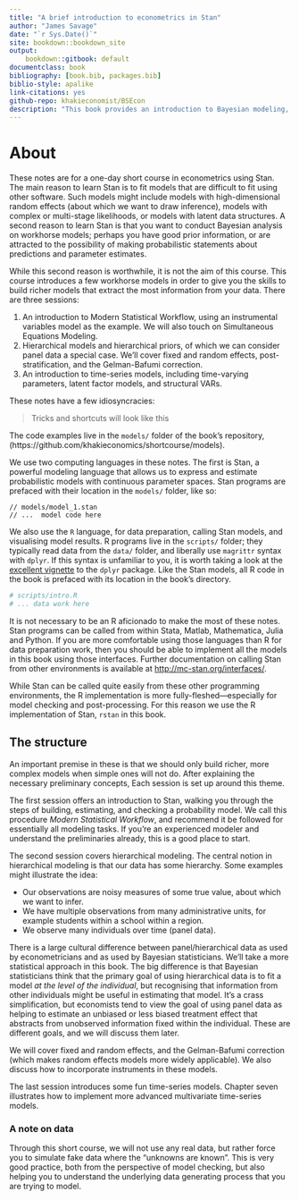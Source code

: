 ```yaml
--- 
title: "A brief introduction to econometrics in Stan"
author: "James Savage"
date: "`r Sys.Date()`"
site: bookdown::bookdown_site
output: 
    bookdown::gitbook: default
documentclass: book
bibliography: [book.bib, packages.bib]
biblio-style: apalike
link-citations: yes
github-repo: khakieconomist/BSEcon
description: "This book provides an introduction to Bayesian modeling, and examples of the common techniques used in many fields of econometrics."
---
```


# About {-}

These notes are for a one-day short course in econometrics using Stan. The main reason to learn
Stan is to fit models that are difficult to fit using other software. Such models might include
models with high-dimensional random effects (about which we want to draw inference), models 
with complex or multi-stage likelihoods, or models with latent data structures. A second reason
to learn Stan is that you want to conduct Bayesian analysis on workhorse models; perhaps you have
good prior information, or are attracted to the possibility of making probabilistic statements about
predictions and parameter estimates. 

While this second reason is worthwhile, it is not the aim of this course. This course introduces 
a few workhorse models in order to give you the skills to build richer models that extract the most
information from your data. There are three sessions: 

1. An introduction to Modern Statistical Workflow, using an instrumental variables model as the example. We will also touch on Simultaneous Equations Modeling. 
2. Hierarchical models and hierarchical priors, of which we can consider panel data a special case. We'll cover fixed and random effects, post-stratification, and the Gelman-Bafumi correction.
3. An introduction to time-series models, including time-varying parameters, latent factor models, and structural VARs. 

These notes have a few idiosyncracies: 

> Tricks and shortcuts will look like this

The code examples live in the `models/` folder of the book's repository, (https://github.com/khakieconomics/shortcourse/models). 

We use two computing languages in these notes. The first is Stan, a powerful modeling language
that allows us to express and estimate probabilistic models with continuous parameter spaces. 
Stan programs are prefaced with their location in the `models/` folder, like so:

```
// models/model_1.stan
// ...  model code here
```

We also use the `R` language, for data preparation, calling Stan models, and visualising model
results. R programs live in the `scripts/` folder; they typically read data from the `data/` folder, 
and liberally use `magrittr` syntax with `dplyr`. If this syntax is unfamiliar to you, it is worth
taking a look at the [excellent vignette](https://cran.rstudio.com/web/packages/dplyr/vignettes/introduction.html)
to the `dplyr` package. Like the Stan models, all R code in the book is prefaced with its location
in the book's directory. 

```r
# scripts/intro.R
# ... data work here
```

It is not necessary to be an R aficionado to make the most of these notes. Stan programs can be called from within
Stata, Matlab, Mathematica, Julia and Python. If you are more comfortable using those languages than R for data
preparation work, then you should be able to implement all the models in this book using those interfaces. Further
documentation on calling Stan from other environments is available at [http://mc-stan.org/interfaces/](http://mc-stan.org/interfaces/).

While Stan can be called quite easily from these other programming environments, the R implementation is more 
fully-fleshed---especially for model checking and post-processing. For this reason we use the R implementation
of Stan, `rstan` in this book.

## The structure {-}

An important premise in these is that we should only build richer, more complex models
when simple ones will not do. After explaining the necessary preliminary concepts, 
Each session is set up around this theme. 

The first session offers an introduction to Stan, walking you through the steps of building,
estimating, and checking a probability model. We call this procedure _Modern Statistical Workflow_, and
recommend it be followed for essentially all modeling tasks. If you're an experienced modeler 
and understand the preliminaries already, this is a good place to start. 

The second session covers hierarchical modeling. The central notion in hierarchical modeling
is that our data has some hierarchy. Some examples might illustrate the idea: 

- Our observations are noisy measures of some true value, about which we want to infer. 
- We have multiple observations from many administrative units, for example students within a school within a region. 
- We observe many individuals over time (panel data). 

There is a large cultural difference between panel/hierarchical data as used by econometricians and 
as used by Bayesian statisticians. We'll take a more statistical approach in this book. The big 
difference is that Bayesian statisticians think that the primary goal of using hierarchical data 
is to fit a model _at the level of the individual_, but recognising that information from other 
individuals might be useful in estimating that model. It's a crass simplification, but economists
tend to view the goal of using panel data as helping to estimate an unbiased or less biased treatment
effect that abstracts from unobserved information fixed within the individual. These are different goals, 
and we will discuss them later.  

We will cover fixed and random effects, and the Gelman-Bafumi correction (which makes random effects models
more widely applicable). We also discuss how to incorporate instruments in these models. 

The last session introduces some fun time-series models. Chapter seven illustrates how to implement more 
advanced multivariate time-series models. 

### A note on data

Through this short course, we will not use any real data, but rather force you to simulate fake data where 
the "unknowns are known". This is very good practice, both from the perspective of model checking, but also 
helping you to understand the underlying data generating process that you are trying to model. 
